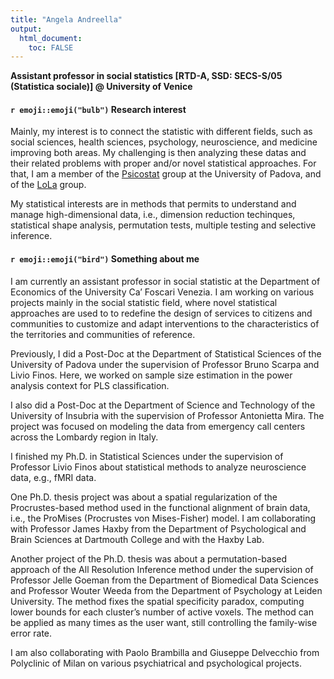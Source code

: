 ```yaml
---
title: "Angela Andreella"
output: 
  html_document:
    toc: FALSE
---
```


**Assistant professor in social statistics [RTD-A, SSD: SECS-S/05 (Statistica sociale)] @ University of Venice**


#### `r emoji::emoji("bulb")` Research interest

Mainly, my interest is to connect the statistic with different fields, such as social sciences, health sciences, psychology, neuroscience, and medicine improving both areas. My challenging is then analyzing these datas and their related problems with proper and/or novel statistical approaches. For that, I am a member of the [Psicostat](http://ip146179.psy.unipd.it/psicostat/web/) group at the University of Padova, and of the [LoLa](https://lola.projects.unibz.it/?page_id=367&lang=it) group.

My statistical interests are in methods that permits to understand and manage high-dimensional data, i.e., dimension reduction techinques, statistical shape analysis, permutation tests, multiple testing and selective inference.


#### `r emoji::emoji("bird")` Something about me

I am currently an assistant professor in social statistic at the Department of Economics of the University Ca’ Foscari Venezia. I am working on various projects mainly in the social statistic field, where novel statistical approaches are used to to redefine the design of services to citizens and communities to customize and adapt interventions to the characteristics of the territories and communities of reference.

Previously, I did a Post-Doc at the Department of Statistical Sciences of the University of Padova under the supervision of Professor Bruno Scarpa and Livio Finos. Here, we worked on sample size estimation in the power analysis context for PLS classification.

I also did a Post-Doc at the Department of Science and Technology of the University of Insubria with the supervision of Professor Antonietta Mira. The project was focused on modeling the data from emergency call centers across the Lombardy region in Italy.

I finished my Ph.D. in Statistical Sciences under the supervision of Professor Livio Finos about statistical methods to analyze neuroscience data, e.g., fMRI data.

One Ph.D. thesis project was about a spatial regularization of the Procrustes-based method used in the functional alignment of brain data, i.e., the ProMises (Procrustes von Mises-Fisher) model. I am collaborating with Professor James Haxby from the Department of Psychological and Brain Sciences at Dartmouth College and with the Haxby Lab.

Another project of the Ph.D. thesis was about a permutation-based approach of the All Resolution Inference method under the supervision of Professor Jelle Goeman from the Department of Biomedical Data Sciences and Professor Wouter Weeda from the Department of Psychology at Leiden University. The method fixes the spatial specificity paradox, computing lower bounds for each cluster’s number of active voxels. The method can be applied as many times as the user want, still controlling the family-wise error rate.

I am also collaborating with Paolo Brambilla and Giuseppe Delvecchio from Polyclinic of Milan on various psychiatrical and psychological projects.



